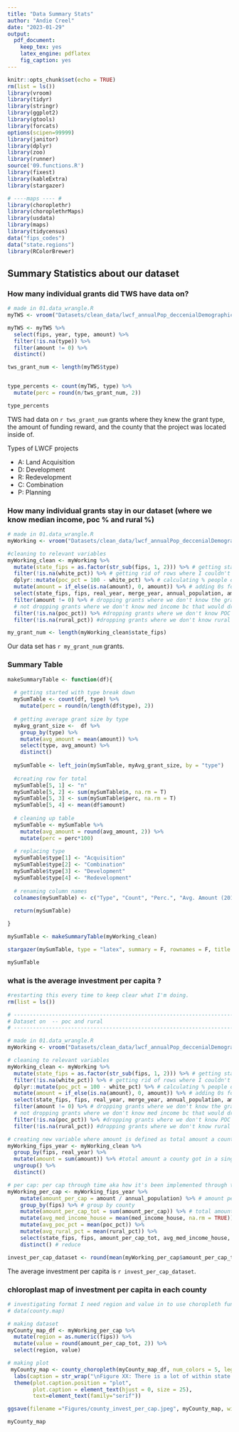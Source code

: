 ```yaml
---
title: "Data Summary Stats"
author: "Andie Creel"
date: "2023-01-29"
output:
  pdf_document:
    keep_tex: yes
    latex_engine: pdflatex
    fig_caption: yes
---
```


```r
knitr::opts_chunk$set(echo = TRUE)
rm(list = ls())
library(vroom)
library(tidyr)
library(stringr)
library(ggplot2)
library(gtools)
library(forcats)
options(scipen=99999)
library(janitor)
library(dplyr)
library(zoo)
library(runner)
source('09.functions.R')
library(fixest)
library(kableExtra)
library(stargazer)

# ----maps ---- #
library(choroplethr)
library(choroplethrMaps)
library(usdata)
library(maps)
library(tidycensus)
data("fips_codes")
data("state.regions")
library(RColorBrewer)
```

## Summary Statistics about our dataset 

### How many individual grants did TWS have data on?

```r
# made in 01.data_wrangle.R
myTWS <- vroom("Datasets/clean_data/lwcf_annualPop_deccenialDemographics.csv") 

myTWS <- myTWS %>% 
  select(fips, year, type, amount) %>%
  filter(!is.na(type)) %>%
  filter(amount != 0) %>%
  distinct()

tws_grant_num <- length(myTWS$type)


type_percents <- count(myTWS, type) %>%
  mutate(perc = round(n/tws_grant_num, 2))

type_percents
```

TWS had data on `r tws_grant_num` grants where they knew the grant type, the amount of funding reward, and the county that the project was located inside of.

Types of LWCF projects 

* A: Land Acquisition
* D: Development 
* R: Redevelopment 
* C: Combination
* P: Planning

### How many individual grants stay in our dataset (where we know median income, poc % and rural %)

```r
# made in 01.data_wrangle.R
myWorking <- vroom("Datasets/clean_data/lwcf_annualPop_deccenialDemographics.csv") 

#cleaning to relevant variables 
myWorking_clean <- myWorking %>%
  mutate(state_fips = as.factor(str_sub(fips, 1, 2))) %>% # getting state fips code
  filter(!is.na(white_pct)) %>% # getting rid of rows where I couldn't get their demographic data
  dplyr::mutate(poc_pct = 100 - white_pct) %>% # calculating % people of color as non-hispanic white
  mutate(amount = if_else(is.na(amount), 0, amount)) %>% # adding 0s for amount of grant rewarded
  select(state_fips, fips, real_year, merge_year, annual_population, amount, poc_pct, med_income_house, rural_pct, type) %>%
  filter(amount != 0) %>% # dropping grants where we don't know the grant amount
  # not dropping grants where we don't know med income bc that would drop a decades worth of data (dont have med income in 1970 census)
  filter(!is.na(poc_pct)) %>% #dropping grants where we don't know POC
  filter(!is.na(rural_pct)) #dropping grants where we don't know rural 

my_grant_num <- length(myWorking_clean$state_fips)


```

Our data set has `r my_grant_num` grants. 



### Summary Table

```r
makeSummaryTable <- function(df){
  
  # getting started with type break down
  mySumTable <- count(df, type) %>%
    mutate(perc = round(n/length(df$type), 2))
  
  # getting average grant size by type
  myAvg_grant_size <-  df %>%
    group_by(type) %>%
    mutate(avg_amount = mean(amount)) %>%
    select(type, avg_amount) %>%
    distinct()
    
  mySumTable <- left_join(mySumTable, myAvg_grant_size, by = "type")
  
  #creating row for total
  mySumTable[5, 1] <- "n"
  mySumTable[5, 2] <- sum(mySumTable$n, na.rm = T)
  mySumTable[5, 3] <- sum(mySumTable$perc, na.rm = T)
  mySumTable[5, 4] <- mean(df$amount)
  
  # cleaning up table 
  mySumTable <- mySumTable %>%
    mutate(avg_amount = round(avg_amount, 2)) %>%
    mutate(perc = perc*100)
  
  # replacing type 
  mySumTable$type[1] <- "Acquisition"
  mySumTable$type[2] <- "Combination"
  mySumTable$type[3] <- "Development"
  mySumTable$type[4] <- "Redevelopment"
  
  # renaming column names 
  colnames(mySumTable) <- c("Type", "Count", "Perc.", "Avg. Amount (2018$)")
  
  return(mySumTable)

}

mySumTable <- makeSummaryTable(myWorking_clean)

stargazer(mySumTable, type = "latex", summary = F, rownames = F, title = "Summary of grants included in our dataset")

mySumTable

```

### what is the average investment per capita ? 


```r
#restarting this every time to keep clear what I'm doing. 
rm(list = ls())

# -----------------------------------------------------------------------------
# Dataset on  -- poc and rural
# -----------------------------------------------------------------------------

# made in 01.data_wrangle.R
myWorking <- vroom("Datasets/clean_data/lwcf_annualPop_deccenialDemographics.csv") 

# cleaning to relevant variables 
myWorking_clean <- myWorking %>%
  mutate(state_fips = as.factor(str_sub(fips, 1, 2))) %>% # getting state fips code
  filter(!is.na(white_pct)) %>% # getting rid of rows where I couldn't get their demographic data
  dplyr::mutate(poc_pct = 100 - white_pct) %>% # calculating % people of color as non-hispanic white
  mutate(amount = if_else(is.na(amount), 0, amount)) %>% # adding 0s for amount of grant rewarded
  select(state_fips, fips, real_year, merge_year, annual_population, amount, poc_pct, med_income_house, rural_pct) %>%
  filter(amount != 0) %>% # dropping grants where we don't know the grant amount
  # not dropping grants where we don't know med income bc that would drop a decades worth of data (dont have med income in 1970 census)
  filter(!is.na(poc_pct)) %>% #dropping grants where we don't know POC
  filter(!is.na(rural_pct)) #dropping grants where we don't know rural 

# creating new variable where amount is defined as total amount a county got in a single year
myWorking_fips_year <- myWorking_clean %>%
  group_by(fips, real_year) %>%
  mutate(amount = sum(amount)) %>% #total amount a county got in a single year
  ungroup() %>%
  distinct()

# per cap: per cap through time aka how it's been implemented through time
myWorking_per_cap <- myWorking_fips_year %>%
    mutate(amount_per_cap = amount / annual_population) %>% # amount per capita each year
    group_by(fips) %>% # group by county
    mutate(amount_per_cap_tot = sum(amount_per_cap)) %>% # total amount per cap
    mutate(avg_med_income_house = mean(med_income_house, na.rm = TRUE)) %>% #average median income
    mutate(avg_poc_pct = mean(poc_pct)) %>%
    mutate(avg_rural_pct = mean(rural_pct)) %>%
    select(state_fips, fips, amount_per_cap_tot, avg_med_income_house, avg_poc_pct, avg_rural_pct) %>% # set up reduce down to one entry per county
    distinct() # reduce

invest_per_cap_dataset <- round(mean(myWorking_per_cap$amount_per_cap_tot),2)
```

The average investment per capita is `r invest_per_cap_dataset`. 


### chloroplast map of investment per capita in each county 

```r
# investigating format I need region and value in to use choropleth functions
# data(county.map)

# making dataset
myCounty_map_df <- myWorking_per_cap %>%
  mutate(region = as.numeric(fips)) %>%
  mutate(value = round(amount_per_cap_tot, 2)) %>%
  select(region, value)

# making plot
 myCounty_map <- county_choropleth(myCounty_map_df, num_colors = 5, legend = "Investment Per Capita")  + 
  labs(caption = str_wrap("\nFigure XX: There is a lot of within state variation in investment per capita on the East Coast, South, Midwest and the West Coast. The West has less varition, and counties benefit form a higher investment per capita. Maine and Vermont follow the same pattern as the West.", 120)) +
  theme(plot.caption.position = "plot",
        plot.caption = element_text(hjust = 0, size = 25),
        text=element_text(family="serif"))

ggsave(filename ="Figures/county_invest_per_cap.jpeg", myCounty_map, width = 11, height = 8)

myCounty_map



```




